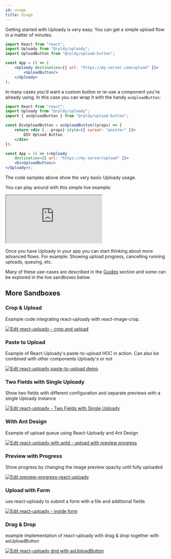 ```yaml
---
id: usage
title: Usage
---
```


Getting started with Uploady is very easy. You can get a simple upload flow in a matter of minutes.

```jsx title="Simple Example"
import React from "react";
import Uploady from "@rpldy/uploady";
import UploadButton from "@rpldy/upload-button";

const App = () => (
	<Uploady destination={{ url: "https://my-server.com/upload" }}>
		<UploadButton/>
	</Uploady>
);
```

In many cases you'd want a custom button or re-use a component you're already using. In this case you can wrap it with the handy `asUploadButton`:

```jsx title="With Custom Button"
import React from "react";
import Uploady from "@rpldy/uploady";
import { asUploadButton } from "@rpldy/upload-button";

const DivUploadButton = asUploadButton((props) => {
    return <div {...props} style={{ cursor: "pointer" }}>
        DIV Upload Button
    </div>
});

const App = () => (<Uploady
    destination={{ url: "https://my-server/upload" }}>
    <DivUploadButton/>
</Uploady>);

```

The code samples above show the very basic Uploady usage.

You can play around with this simple live example:

<iframe src="https://codesandbox.io/embed/react-uploady-intro-simple-32luv?autoresize=1&fontsize=14&hidenavigation=1&module=%2Fsrc%2FApp.js&theme=dark"
     style={{ width:"100%", height: "500px", border:"0", borderRadius: "4px", overflow:"hidden" }}
     title="react-uploady intro simple"
     allow="accelerometer; ambient-light-sensor; camera; encrypted-media; geolocation; gyroscope; hid; microphone; midi; payment; usb; vr; xr-spatial-tracking"
     sandbox="allow-forms allow-modals allow-popups allow-presentation allow-same-origin allow-scripts"
   ></iframe>


Once you have Uploady in your app you can start thinking about more advanced flows. For example: Showing upload progress, cancelling running uploads, queuing, etc.

Many of these use-cases are described in the [Guides](../../guides) section and some can be explored in the live sandboxes below.

## More Sandboxes

### Crop & Upload

Example code integrating react-uploady with react-image-crop.

[![Edit react-uploady - crop and upload](https://codesandbox.io/static/img/play-codesandbox.svg)](https://codesandbox.io/s/react-uploady-crop-and-upload-uyl4e?fontsize=14&hidenavigation=1&theme=dark)

### Paste to Upload

Example of React-Uploady's paste-to-upload HOC in action.
Can also be combined with other components Uploady's or not

[![Edit react-uploady paste-to-upload demo](https://codesandbox.io/static/img/play-codesandbox.svg)](https://codesandbox.io/s/react-uploady-paste-to-upload-demo-usx9s?fontsize=14&hidenavigation=1&theme=dark)


### Two Fields with Single Uploady

Show two fields with different configuration and separate previews with a single Uploady instance

[![Edit react-uploady - Two Fields with Single Uploady](https://codesandbox.io/static/img/play-codesandbox.svg)](https://codesandbox.io/s/react-uploady-two-fields-with-single-uploady-e059m?fontsize=14&hidenavigation=1&theme=dark)


### With Ant Design

Example of upload queue using React-Uploady and Ant Design

[![Edit react-uploady with antd - upload with preview progress](https://codesandbox.io/static/img/play-codesandbox.svg)](https://codesandbox.io/s/react-uploady-with-antd-upload-with-preview-progress-d7o3w?fontsize=14&hidenavigation=1&theme=dark)


### Preview with Progress

Show progress by changing the image preview opacity until fully uploaded

[![Edit preview-progress-react-uploady](https://codesandbox.io/static/img/play-codesandbox.svg)](https://codesandbox.io/s/preview-progress-react-uploady-pki4i?fontsize=14&hidenavigation=1&theme=dark)

### Upload with Form

use react-uploady to submit a form with a file and additional fields

[![Edit react-uploady - inside form](https://codesandbox.io/static/img/play-codesandbox.svg)](https://codesandbox.io/s/react-uploady-inside-form-ys1wx?fontsize=14&hidenavigation=1&theme=dark)

### Drag & Drop

example implementation of react-uploady with drag & drop together with asUploadButton

[![Edit react-uploady dnd with asUploadButton](https://codesandbox.io/static/img/play-codesandbox.svg)](https://codesandbox.io/s/react-uploady-dnd-with-asuploadbutton-jk9bg?fontsize=14&hidenavigation=1&theme=dark)
